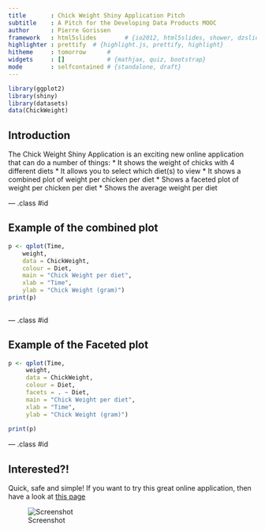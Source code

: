 ```yaml
---
title       : Chick Weight Shiny Application Pitch
subtitle    : A Pitch for the Developing Data Products MOOC
author      : Pierre Gorissen
framework   : html5slides        # {io2012, html5slides, shower, dzslides, ...}
highlighter : prettify  # {highlight.js, prettify, highlight}
hitheme     : tomorrow      # 
widgets     : []            # {mathjax, quiz, bootstrap}
mode        : selfcontained # {standalone, draft}
---
```


```r
library(ggplot2)
library(shiny)
library(datasets)
data(ChickWeight)
```

## Introduction

The Chick Weight Shiny Application is an exciting new online application that can do a number of things:
* It shows the weight of chicks with 4 different diets
* It allows you to select which diet(s) to view
* It shows a combined plot of weight per chicken per diet
* Shows a faceted plot of weight per chicken per diet
* Shows the average weight per diet



--- .class #id 

## Example of the combined plot
```r

p <- qplot(Time, 
    weight, 
    data = ChickWeight,      
    colour = Diet,
    main = "Chick Weight per diet",
    xlab = "Time",
    ylab = "Chick Weight (gram)") 
print(p)
 

```

--- .class #id 

## Example of the Faceted plot
```r
p <- qplot(Time, 
     weight,
     data = ChickWeight,
     colour = Diet,
     facets = . ~ Diet,
     main = "Chick Weight per diet",
     xlab = "Time",
     ylab = "Chick Weight (gram)") 
    
print(p) 
```
--- .class #id 

## Interested?!

Quick, safe and simple!
If you want to try this great online application, then have a look at [this page](https://piair.shinyapps.io/Shiny/)

![Screenshot](Screenshot.png)






